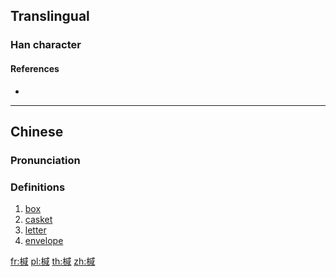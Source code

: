 ==Translingual==

===Han character===
{{Han char|rn=75|rad=木|as=09|sn=13|four=43950|canj=DIHR|ids=⿰木咸}}

====References====
* {{Han ref|kx=0537.270|dkj=15079|dj=0925.110|hdz=21246.030|uh=6937|ud=26935|bh=DDEC|bd=56812}}

----

==Chinese==
{{zh-forms}}

===Pronunciation===
{{zh-pron
|m=jiān
|c=gaam1
|mc=y
|oc=y
|ma=
|cat=n
}}

===Definitions===
# [[box]]
# [[casket]]
# [[letter]]
# [[envelope]]

[[fr:椷]]
[[pl:椷]]
[[th:椷]]
[[zh:椷]]